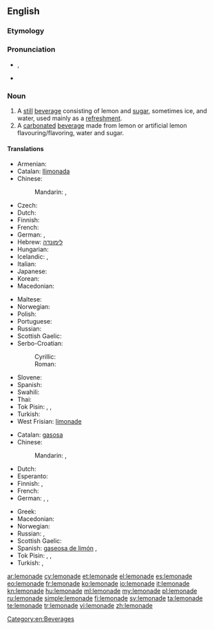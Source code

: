 {{wikipedia|dab=Lemonade (disambiguation)|Lemonade}}
==English==

===Etymology===
{{suffix|lemon|ade}}

===Pronunciation===
* {{IPA|/ˌlɛmənˈeɪd/}}, {{X-SAMPA|/%lEm@n"eId/}}
* {{rhymes|eɪd}}

===Noun===
{{wikipedia}}
{{en-noun|s|-}}

# A [[still]] [[beverage]] consisting of lemon and [[sugar]], sometimes ice, and water, used mainly as a [[refreshment]].
# A [[carbonated]] [[beverage]] made from lemon or artificial lemon flavouring/flavoring, water and sugar.

====Translations====
{{trans-top|still beverage}}
* Armenian: {{t-|hy|լիմոնադ|tr=limonad}}
* Catalan: [[llimonada]] {{f}}
* Chinese:
*: Mandarin: {{t-|cmn|檸檬水|sc=Hani}}, {{t-|cmn|柠檬水|tr=níngméngshuǐ|sc=Hani}}
* Czech: {{t-|cs|limonáda|f}}
* Dutch: {{t+|nl|kwast|m}}
* Finnish: {{t+|fi|sitruunamehu}}
* French: {{t+|fr|citronnade|f}}
* German: {{t+|de|Limonade|f}}, {{t+|de|Zitrone|f}}
* Hebrew: [[לימונדה]]
* Hungarian: {{t+|hu|limonádé}}
* Icelandic: {{t-|is|límonaði|n}}, {{t-|is|sítrónudrykkur|m}}
* Italian: {{t+|it|limonata|f}}
* Japanese: {{t-|ja|レモネード|tr=Remonēdo|sc=Jpan}}
* Korean: {{t-|ko|레모네이드|tr=Remoneideu|sc=Kore}}
* Macedonian: {{t-|mk|лимонада|f|tr=limonáda}}
{{trans-mid}}
* Maltese: {{t-|mt|luminata|f}}
* Norwegian: {{t-|no|limonade|m}}
* Polish: {{t+|pl|lemoniada|f}}
* Portuguese: {{t+|pt|limonada|f}}
* Russian: {{t+|ru|лимонад|m|tr=limonád|sc=Cyrl}}
* Scottish Gaelic: {{t-|gd|deoch-liomaid|f}}
* Serbo-Croatian:
*: Cyrillic: {{t-|sh|лимунада|alt=лимуна́да|f}}
*: Roman: {{t-|sh|limunada|alt=limunáda|f}}
* Slovene: {{t+|sl|limonada|f}}
* Spanish: {{t-|es|limonada|f}}
* Swahili: {{t-|sw|maji ya limau}}
* Thai: {{t-|th|น้ำมะนาว|tr=naammanaao }}
* Tok Pisin: {{t-|tpi|moliwara}}, {{t-|tpi|muliwara}}, {{t-|tpi|loliwara}}
* Turkish: {{t+|tr|limonata}}
* West Frisian: [[limonade]]
{{trans-bottom}}

{{trans-top|carbonated beverage}}
* Catalan: [[gasosa]] {{f}}
* Chinese:
*: Mandarin: {{t-|cmn|檸檬水|sc=Hani}}, {{t-|cmn|柠檬水|tr=níngméngshuǐ|sc=Hani}}
* Dutch: {{t+|nl|limonade|m}}
* Esperanto: {{t-|eo|limonado}}
* Finnish: {{t+|fi|sitruunasooda}}, {{t+|fi|limonadi}}
* French: {{t+|fr|limonade|f}}
* German: {{t+|de|Brause|f}}, {{t+|de|Limonade|f}}, {{t+|de|Limo|f}}
{{trans-mid}}
* Greek: {{t+|el|λεμονάδα|f|tr=lemonáda}}
* Macedonian: {{t-|mk|газоза|f|tr=gazóza}}
* Norwegian: {{t-|no|sitronbrus|m}}
* Russian: {{t+|ru|лимонад|m|tr=limonád|sc=Cyrl}}, {{t+|ru|газировка|f|tr=gaziróvka|sc=Cyrl}}
* Scottish Gaelic: {{t-|gd|deoch-liomaid|f}}
* Spanish: [[gaseosa de limón]] {{f}}, {{t-|es|limonada|f}}
* Tok Pisin: {{t-|tpi|moliwara}}, {{t-|tpi|muliwara}}, {{t-|tpi|loliwara}}
* Turkish: {{t+|tr|gazoz}},  {{t-|tr|limonlu gazoz}}
{{trans-bottom}}

[[Category:en:Beverages]]

[[ar:lemonade]]
[[cy:lemonade]]
[[et:lemonade]]
[[el:lemonade]]
[[es:lemonade]]
[[eo:lemonade]]
[[fr:lemonade]]
[[ko:lemonade]]
[[io:lemonade]]
[[it:lemonade]]
[[kn:lemonade]]
[[hu:lemonade]]
[[ml:lemonade]]
[[my:lemonade]]
[[pl:lemonade]]
[[ru:lemonade]]
[[simple:lemonade]]
[[fi:lemonade]]
[[sv:lemonade]]
[[ta:lemonade]]
[[te:lemonade]]
[[tr:lemonade]]
[[vi:lemonade]]
[[zh:lemonade]]